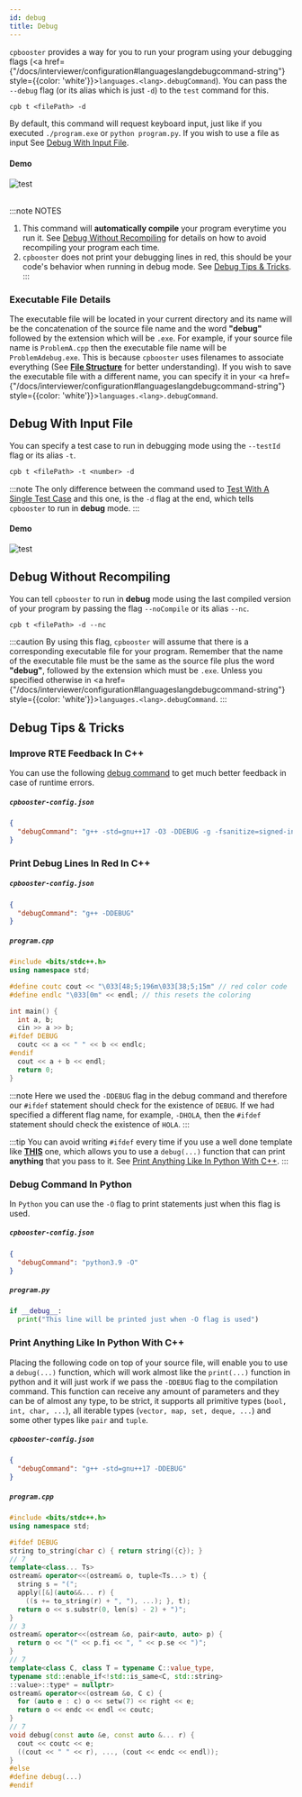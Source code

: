 ```yaml
---
id: debug
title: Debug
---
```



`cpbooster` provides a way for you to run your program using your debugging
flags (<a href={"/docs/interviewer/configuration#languageslangdebugcommand-string"} style={{color: 'white'}}>`languages.<lang>.debugCommand`</a>).
You can pass the `--debug` flag (or its alias which is just `-d`) to the `test` command for this.

```txt
cpb t <filePath> -d
```

By default, this command will request keyboard input, just like if you executed `./program.exe` or `python program.py`.
If you wish to use a file as input See [Debug With Input File](#debug-with-input-file).

#### Demo

<div className="text--center">
  <img alt="test" src={useBaseUrl('/img/demos/debug_keyboard.gif')} />
</div>

<br />

:::note NOTES
1. This command will **automatically compile** your program everytime you run it.
See [Debug Without Recompiling](#debug-without-recompiling) for details on how to avoid recompiling your program each time.
1. `cpbooster` does not print your debugging lines in red, this should be your code's behavior when running in debug mode.
See [Debug Tips & Tricks](#debug-tips--tricks).
:::

### Executable File Details

The executable file will be located in your current directory and its name will
be the concatenation of the source file name and the word **"debug"** followed by the extension
which will be `.exe`. For example, if your source file name is `ProblemA.cpp` then the executable file
name will be `ProblemAdebug.exe`. This is because `cpbooster` uses filenames to associate everything
(See [**File Structure**](/docs/interviewer/clone#file-structure) for better understanding).
If you wish to save the executable file with a different name,
you can specify it in your <a href={"/docs/interviewer/configuration#languageslangdebugcommand-string"} style={{color: 'white'}}>`languages.<lang>.debugCommand`</a>.


## Debug With Input File

You can specify a test case to run in debugging mode using the `--testId` flag or its alias `-t`.

```txt
cpb t <filePath> -t <number> -d
```

:::note
The only difference between the command used to [Test With A Single Test Case](/docs/interviewer/test#test-with-a-single-test-case) and this one, is the
`-d` flag at the end, which tells` cpbooster` to run in **debug** mode.
:::

#### Demo

<div className="text--center">
  <img alt="test" src={useBaseUrl('/img/demos/debug_file.gif')} />
</div>

## Debug Without Recompiling

You can tell `cpbooster` to run in **debug** mode using the last compiled version of your program
by passing the flag `--noCompile` or its alias  `--nc`.

```txt
cpb t <filePath> -d --nc
```

:::caution
By using this flag, `cpbooster` will assume that there is a corresponding executable file
for your program. Remember that the name of the executable file must be the same as the
source file plus the word **"debug"**, followed by the extension which must be `.exe`. Unless you specified otherwise
in <a href={"/docs/interviewer/configuration#languageslangdebugcommand-string"} style={{color: 'white'}}>`languages.<lang>.debugCommand`</a>.
:::

## Debug Tips & Tricks

### Improve RTE Feedback In C++

You can use the following [debug command](/docs/interviewer/configuration#languageslangdebugcommand-string) to get much better feedback in case of runtime errors.

##### `cpbooster-config.json`
```json
{
  "debugCommand": "g++ -std=gnu++17 -O3 -DDEBUG -g -fsanitize=signed-integer-overflow -fsanitize=bounds-strict -fsanitize=address -fsanitize=integer-divide-by-zero -fsanitize=float-divide-by-zero -fsanitize=pointer-overflow -fsanitize=shift-exponent -fsplit-stack -Wshadow -Wall -fconcepts"
}
```

### Print Debug Lines In Red In C++

##### `cpbooster-config.json`
```json
{
  "debugCommand": "g++ -DDEBUG"
}
```

##### `program.cpp`
```cpp
#include <bits/stdc++.h>
using namespace std;

#define coutc cout << "\033[48;5;196m\033[38;5;15m" // red color code
#define endlc "\033[0m" << endl; // this resets the coloring

int main() {
  int a, b;
  cin >> a >> b;
#ifdef DEBUG
  coutc << a << " " << b << endlc;
#endif
  cout << a + b << endl;
  return 0;
}
```

:::note
Here we used the `-DDEBUG` flag in the debug command and therefore our `#ifdef` statement
should check for the existence of `DEBUG`. If we had specified a different flag name,
for example, `-DHOLA`, then the `#ifdef` statement should check the existence of `HOLA`.
:::

:::tip
You can avoid writing `#ifdef` every time if you use a well done template like [**THIS**](https://gitlab.com/searleser97/competitive-programming-reference/-/blob/master/Reference/Coding%20Resources/C++/Competitive%20Programming%20Template.cpp) one,
which allows you to use a `debug(...)` function that can print **anything** that you pass to it.
See [Print Anything Like In Python With C++](#print-anything-like-in-python-with-c).
:::

### Debug Command In Python

In `Python` you can use the `-O` flag to print statements just when this flag is used.

##### `cpbooster-config.json`
```json
{
  "debugCommand": "python3.9 -O"
}
```
##### `program.py`
```python
if __debug__:
  print("This line will be printed just when -O flag is used")
```

### Print Anything Like In Python With C++

Placing the following code on top of your source file, will enable you
to use a `debug(...)` function, which will work almost like the `print(...)` function
in python and it will just work if we pass the `-DDEBUG` flag
to the compilation command. This function can receive any amount of parameters and
they can be of almost any type, to be strict, it supports all primitive types
(`bool, int, char, ...`), all iterable types (`vector, map, set, deque, ...`) and some
other types like `pair` and `tuple`.


##### `cpbooster-config.json`
```json
{
  "debugCommand": "g++ -std=gnu++17 -DDEBUG"
}
```

##### `program.cpp`
```cpp
#include <bits/stdc++.h>
using namespace std;

#ifdef DEBUG
string to_string(char c) { return string({c}); }
// 7
template<class... Ts>
ostream& operator<<(ostream& o, tuple<Ts...> t) {
  string s = "(";
  apply([&](auto&&... r) {
    ((s += to_string(r) + ", "), ...); }, t);
  return o << s.substr(0, len(s) - 2) + ")";
}
// 3
ostream& operator<<(ostream &o, pair<auto, auto> p) {
  return o << "(" << p.fi << ", " << p.se << ")";
}
// 7
template<class C, class T = typename C::value_type,
typename std::enable_if<!std::is_same<C, std::string>
::value>::type* = nullptr>
ostream& operator<<(ostream &o, C c) {
  for (auto e : c) o << setw(7) << right << e;
  return o << endc << endl << coutc;
}
// 7
void debug(const auto &e, const auto &... r) {
  cout << coutc << e;
  ((cout << " " << r), ..., (cout << endc << endl));
}
#else
#define debug(...)
#endif
```
